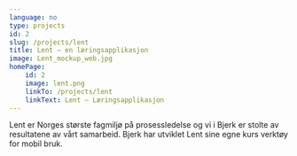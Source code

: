 ```yaml
---
language: no
type: projects
id: 2
slug: /projects/lent
title: Lent – en læringsapplikasjon
image: Lent_mockup_web.jpg
homePage:
    id: 2
    image: lent.png
    linkTo: /projects/lent
    linkText: Lent – Læringsapplikasjon
---
```


Lent er Norges største fagmiljø på prosessledelse og vi i Bjerk er
stolte av resultatene av vårt samarbeid. Bjerk har utviklet Lent sine
egne kurs verktøy for mobil bruk.